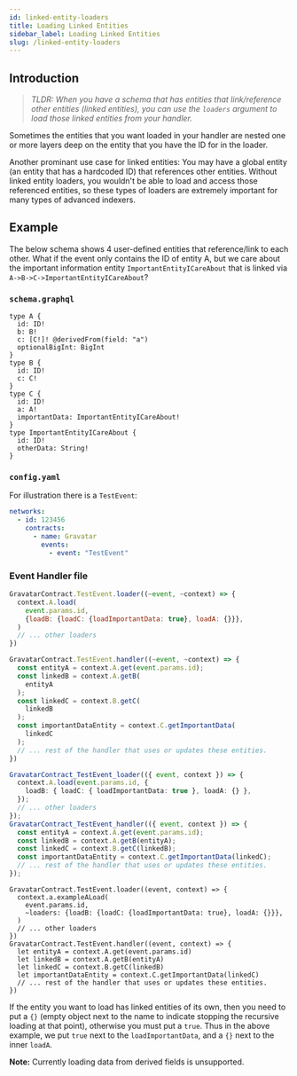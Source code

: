 ```yaml
---
id: linked-entity-loaders
title: Loading Linked Entities
sidebar_label: Loading Linked Entities
slug: /linked-entity-loaders
---
```



## Introduction

> _TLDR: When you have a schema that has entities that link/reference other entities (linked entities), you can use the `loaders` argument to load those linked entities from your handler._

Sometimes the entities that you want loaded in your handler are nested one or more layers deep on the entity that you have the ID for in the loader.

Another prominant use case for linked entities: You may have a global entity (an entity that has a hardcoded ID) that references other entities. Without linked entity loaders, you wouldn't be able to load and access those referenced entities, so these types of loaders are extremely important for many types of advanced indexers.

## Example

The below schema shows 4 user-defined entities that reference/link to each other. What if the event only contains the ID of entity A, but we care about the important information entity `ImportantEntityICareAbout` that is linked via `A->B->C->ImportantEntityICareAbout`?

### `schema.graphql`

```
type A {
  id: ID!
  b: B!
  c: [C!]! @derivedFrom(field: "a")
  optionalBigInt: BigInt
}
type B {
  id: ID!
  c: C!
}
type C {
  id: ID!
  a: A!
  importantData: ImportantEntityICareAbout!
}
type ImportantEntityICareAbout {
  id: ID!
  otherData: String!
}
```

### `config.yaml`

For illustration there is a `TestEvent`:

```yaml
networks:
  - id: 123456
    contracts:
      - name: Gravatar
        events:
          - event: "TestEvent"
```

### Event Handler file

<Tabs>
  <TabItem value="javascript" label="Javascript">

```javascript
GravatarContract.TestEvent.loader((~event, ~context) => {
  context.A.load(
    event.params.id,
    {loadB: {loadC: {loadImportantData: true}, loadA: {}}},
  )
  // ... other loaders
})

GravatarContract.TestEvent.handler((~event, ~context) => {
  const entityA = context.A.get(event.params.id);
  const linkedB = context.A.getB(
    entityA
  );
  const linkedC = context.B.getC(
    linkedB
  );
  const importantDataEntity = context.C.getImportantData(
    linkedC
  );
  // ... rest of the handler that uses or updates these entities.
})
```

  </TabItem>
  <TabItem value="typescript" label="Typescript">

```typescript
GravatarContract_TestEvent_loader(({ event, context }) => {
  context.A.load(event.params.id, {
    loadB: { loadC: { loadImportantData: true }, loadA: {} },
  });
  // ... other loaders
});
GravatarContract_TestEvent_handler(({ event, context }) => {
  const entityA = context.A.get(event.params.id);
  const linkedB = context.A.getB(entityA);
  const linkedC = context.B.getC(linkedB);
  const importantDataEntity = context.C.getImportantData(linkedC);
  // ... rest of the handler that uses or updates these entities.
});
```

  </TabItem>
  <TabItem value="rescript" label="Rescript">

```rescript
GravatarContract.TestEvent.loader((event, context) => {
  context.a.exampleALoad(
    event.params.id,
    ~loaders: {loadB: {loadC: {loadImportantData: true}, loadA: {}}},
  )
  // ... other loaders
})
GravatarContract.TestEvent.handler((event, context) => {
  let entityA = context.A.get(event.params.id)
  let linkedB = context.A.getB(entityA)
  let linkedC = context.B.getC(linkedB)
  let importantDataEntity = context.C.getImportantData(linkedC)
  // ... rest of the handler that uses or updates these entities.
})
```

  </TabItem>
</Tabs>

If the entity you want to load has linked entities of its own, then you need to put a `{}` (empty object next to the name to indicate stopping the recursive loading at that point), otherwise you must put a `true`. Thus in the above example, we put `true` next to the `loadImportantData`, and a `{}` next to the inner `loadA`.

**Note:** Currently loading data from derived fields is unsupported.
